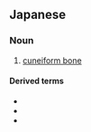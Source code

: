 ==Japanese==
{{ja-kanjitab|けつ|じょう|こつ|yomi=o}}

===Noun===
{{ja-noun|けつじょうこつ}}

# {{lb|ja|skeleton|sort=けつじょうこつ}} [[cuneiform bone]]

====Derived terms====
* {{ja-r|内側楔状骨|ないそくけつじょうこつ|gloss=[[medial cuneiform bone]]}}
* {{ja-r|中間楔状骨|ちゅうかんけつじょうこつ|gloss=[[intermediate cuneiform bone]]}}
* {{ja-r|外側楔状骨|がいそくけつじょうこつ|gloss=[[lateral cuneiform bone]]}}